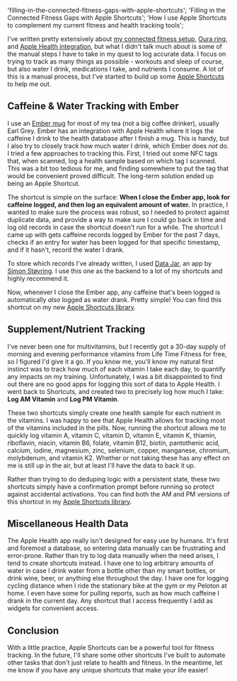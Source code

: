   'filling-in-the-connected-fitness-gaps-with-apple-shortcuts';
  'Filling in the Connected Fitness Gaps with Apple Shortcuts';
  'How I use Apple Shortcuts to complement my current fitness and health tracking tools';

I've written pretty extensively about [my connected fitness setup](https://keegandonley.com/blog/my-approach-to-connected-fitness 'Connected Fitness'), [Oura ring](https://keegandonley.com/blog/oura-ring-generation-3-first-impressions 'Oura Ring'), and [Apple Health integration](https://keegandonley.com/blog/my-connected-fitness-tools-part-2 'Fitness Update'), but what I didn't talk much about is some of the manual steps I have to take in my quest to log accurate data. I focus on trying to track as many things as possible - workouts and sleep of course, but also water I drink, medications I take, and nutrients I consume. A lot of this is a manual process, but I've started to build up some [Apple Shortcuts](https://support.apple.com/guide/shortcuts/welcome/ios 'Shortcuts') to help me out.

## Caffeine & Water Tracking with Ember

I use an [Ember mug](https://ember.com/products/ember-mug-2?variant=30843977760853 'Ember Mug') for most of my tea (not a big coffee drinker), usually Earl Grey. Ember has an integration with Apple Health where it logs the caffeine I drink to the health database after I finish a mug. This is handy, but I also try to closely track how much water I drink, which Ember does _not_ do. I tried a few approaches to tracking this. First, I tried out some NFC tags that, when scanned, log a health sample based on which tag I scanned. This was a bit too tedious for me, and finding somewhere to put the tag that would be convenient proved difficult. The long-term solution ended up being an Apple Shortcut.

The shortcut is simple on the surface: **When I close the Ember app, look for caffeine logged, and then log an equivalent amount of water.** In practice, I wanted to make sure the process was robust, so I needed to protect against duplicate data, and provide a way to make sure I could go back in time and log old records in case the shortcut doesn't run for a while. The shortcut I came up with gets caffeine records logged by Ember for the past 7 days, checks if an entry for water has been logged for that specific timestamp, and if it hasn't, record the water I drank.

To store which records I've already written, I used [Data Jar](https://datajar.app/ 'Data Jar'), an app by [Simon Støvring](https://twitter.com/simonbs 'Simon B. Støvring Twitter'). I use this one as the backend to a lot of my shortcuts and highly recommend it.

Now, whenever I close the Ember app, any caffeine that's been logged is automatically _also_ logged as water drank. Pretty simple! You can find this shortcut on my new [Apple Shortcuts library](https://keegandonley.com/shortcuts 'Shortcuts Library').

## Supplement/Nutrient Tracking

I've never been one for multivitamins, but I recently got a 30-day supply of morning and evening performance vitamins from Life Time Fitness for free, so I figured I'd give it a go. If you know me, you'll know my natural first instinct was to track how much of each vitamin I take each day, to quantify any impacts on my training. Unfortunately, I was a bit disappointed to find out there are no good apps for logging this sort of data to Apple Health. I went back to Shortcuts, and created two to precisely log how much I take: **Log AM Vitamin** and **Log PM Vitamin**.

These two shortcuts simply create one health sample for each nutrient in the vitamins. I was happy to see that Apple Health allows for tracking most of the vitamins included in the pills. Now, running the shortcut allows me to quickly log vitamin A, vitamin C, vitamin D, vitamin E, vitamin K, thiamin, riboflavin, niacin, vitamin B6, folate, vitamin B12, biotin, pantothenic acid, calcium, iodine, magnesium, zinc, selenium, copper, manganese, chromium, molybdenum, and vitamin K2. Whether or not taking these has any effect on me is still up in the air, but at least I'll have the data to back it up.

Rather than trying to do deduping logic with a persistent state, these two shortcuts simply have a confirmation prompt before running so protect against accidental activations. You can find both the AM and PM versions of this shortcut in my [Apple Shortcuts library](https://keegandonley.com/shortcuts 'Shortcuts Library').

## Miscellaneous Health Data

The Apple Health app really isn't designed for easy use by humans. It's first and foremost a database, so entering data manually can be frustrating and error-prone. Rather than try to log data manually when the need arises, I tend to create shortcuts instead. I have one to log arbitrary amounts of water in case I drink water from a bottle other than my smart bottles, or drink wine, beer, or anything else throughout the day. I have one for logging cycling distance when I ride the stationary bike at the gym or my Peloton at home. I even have some for pulling reports, such as how much caffeine I drank in the current day. Any shortcut that I access frequently I add as widgets for convenient access.

## Conclusion

With a little practice, Apple Shortcuts can be a powerful tool for fitness tracking. In the future, I'll share some other shortcuts I've built to automate other tasks that don't just relate to health and fitness. In the meantime, let me know if you have any unique shortcuts that make your life easier!
